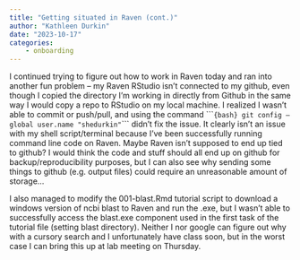 ```yaml
---
title: "Getting situated in Raven (cont.)"
author: "Kathleen Durkin"
date: "2023-10-17"
categories:
    - onboarding
---
```


I continued trying to figure out how to work in Raven today and ran into another fun problem -- my Raven RStudio isn't connected to my github, even though I copied the directory I'm working in directly from Github in the same way I would copy a repo to RStudio on my local machine. I realized I wasn't able to commit or push/pull, and using the command \`\`\``{bash} git config –global user.name "shedurkin"`\`\`\` didn't fix the issue. It clearly isn't an issue with my shell script/terminal because I've been successfully running command line code on Raven. Maybe Raven isn't supposed to end up tied to github? I would think the code and stuff should all end up on github for backup/reproducibility purposes, but I can also see why sending some things to github (e.g. output files) could require an unreasonable amount of storage...

I also managed to modify the 001-blast.Rmd tutorial script to download a windows version of ncbi blast to Raven and run the .exe, but I wasn't able to successfully access the blast.exe component used in the first task of the tutorial file (setting blast directory). Neither I nor google can figure out why with a cursory search and I unfortunately have class soon, but in the worst case I can bring this up at lab meeting on Thursday.
